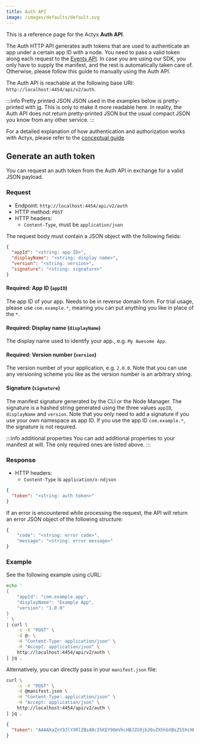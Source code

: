 ```yaml
---
title: Auth API
image: /images/defaults/default.svg
---
```


This is a reference page for the Actyx **Auth API**.

The Auth HTTP API generates auth tokens that are used to authenticate an app under a certain app ID with a node.
You need to pass a valid token along each request to the [Events API](./events-api.mdx#prerequisites).
In case you are using our SDK, you only have to supply the manifest, and the rest is automatically taken care of.
Otherwise, please follow this guide to manually using the Auth API.

The Auth API is reachable at the following base URI: `http://localhost:4454/api/v2/auth`.

:::info Pretty printed JSON
JSON used in the examples below is pretty-printed with [jq](https://stedolan.github.io/jq/). This is only to make it more readable here. In reality, the Auth API does not return pretty-printed JSON but the usual compact JSON you know from any other service.
:::

For a detailed explanation of how authentication and authorization works with Actyx, please refer to the [conceptual guide](../conceptual/authentication-and-authorization.mdx).

## Generate an auth token

You can request an auth token from the Auth API in exchange for a valid JSON payload.

### Request

- Endpoint: `http://localhost:4454/api/v2/auth`
- HTTP method: `POST`
- HTTP headers:
  - `Content-Type`, must be `application/json`

The request body must contain a JSON object with the following fields:

```json
{
  "appId": "<string: app ID>",
  "displayName": "<string: display name>",
  "version": "<string: version>",
  "signature": "<string: signature>"
}
```

#### Required: App ID (`appID`)

The app ID of your app.
Needs to be in reverse domain form.
For trial usage, please use `com.example.*`, meaning you can put anything you like in place of the `*`.

#### Required: Display name (`displayName`)

The display name used to identify your app., e.g. `My Awesome App`.

#### Required: Version number (`version`)

The version number of your application, e.g. `2.0.0`.
Note that you can use any versioning scheme you like as the version number is an arbitrary string.

#### Signature (`signature`)

The manifest signature generated by the CLI or the Node Manager.
The signature is a hashed string generated using the three values `appID`, `displayName` and `version`.
Note that you only need to add a signature if you use your own namespace as app ID.
If you use the app ID `com.example.*`, the signature is not required.

:::info additional properties
You can add additional properties to your manifest at will.
The only required ones are listed above.
:::

### Response

- HTTP headers:
  - `Content-Type` is `application/x-ndjson`

```json
{
  "token": "<string: auth token>"
}
```

If an error is encountered while processing the request, the API will return an error JSON object of the following structure:

```js
{
    "code": "<string: error code>",
    "message": "<string: error message>"
}
```

### Example

See the following example using cURL:

```bash title="Request"
echo '
{
    "appId": "com.example.app",
    "displayName": "Example App",
    "version": "1.0.0"
}
' \
| curl \
    -s -X "POST" \
    -d @- \
    -H "Content-Type: application/json" \
    -H "Accept: application/json" \
    http://localhost:4454/api/v2/auth \
| jq .
```

Alternatively, you can directly pass in your `manifest.json` file:

```bash title="Request"
curl \
    -s -X "POST" \
    -d @manifest.json \
    -H "Content-Type: application/json" \
    -H "Accept: application/json" \
    http://localhost:4454/api/v2/auth \
| jq .
```

```json title="Response"
{
  "token": "AAAAXaZnY3JlYXRlZBsABcIhKEY90mVhcHBJZG9jb20uZXhhbXBsZS5hcHBmY3ljbGVzAGphcHBWZXJzaW9uZTEuMC4waHZhbGlkaXR5GgABUYBnYXBwTW9kZWV0cmlhbAEuMkUrR1EHEC/ZPnOm5yCUZCOMwUGqP6UQLOC2r2xWr5ja9HC0KaYXfyQMaQmUcg7nA9BdwWe2KPUtETN1aqQTfeYDTOja38YXd32Ig9NOY39rg5H+ViDm6Lo0OXzYgwQ="
}
```

